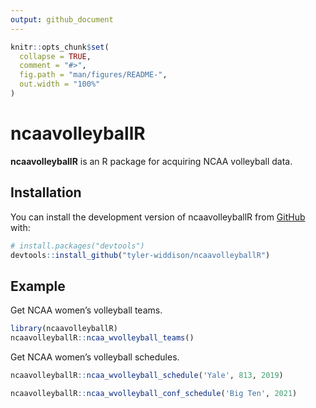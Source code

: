 ```yaml
---
output: github_document
---
```


<!-- README.md is generated from README.Rmd. Please edit that file -->

```r
knitr::opts_chunk$set(
  collapse = TRUE,
  comment = "#>",
  fig.path = "man/figures/README-",
  out.width = "100%"
)
```

# ncaavolleyballR

<!-- badges: start -->

<!-- badges: end -->

**ncaavolleyballR** is an R package for acquiring NCAA volleyball data.

## Installation

You can install the development version of ncaavolleyballR from [GitHub](https://github.com/) with:

``` r
# install.packages("devtools")
devtools::install_github("tyler-widdison/ncaavolleyballR")
```

## Example

Get NCAA women's volleyball teams.

```r
library(ncaavolleyballR)
ncaavolleyballR::ncaa_wvolleyball_teams()
```

Get NCAA women's volleyball schedules.

```r
ncaavolleyballR::ncaa_wvolleyball_schedule('Yale', 813, 2019)
```

```r
ncaavolleyballR::ncaa_wvolleyball_conf_schedule('Big Ten', 2021)
```
